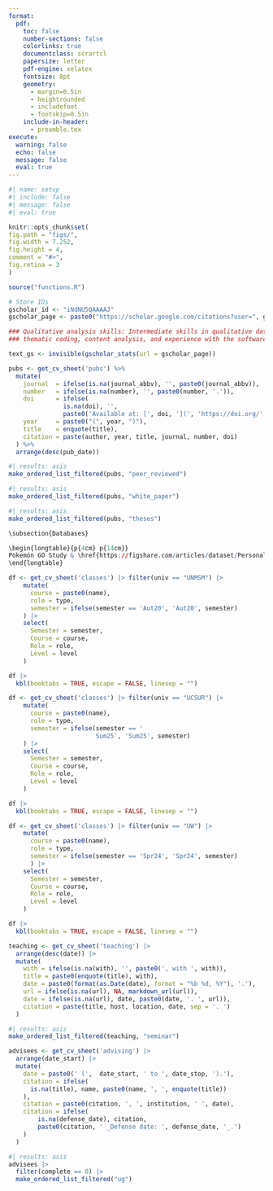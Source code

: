```yaml
---
format:
  pdf:
    toc: false
    number-sections: false
    colorlinks: true
    documentclass: scrartcl
    papersize: letter
    pdf-engine: xelatex
    fontsize: 8pt
    geometry:
      - margin=0.5in
      - heightrounded
      - includefoot
      - footskip=0.5in
    include-in-header:
      - preamble.tex
execute:
  warning: false
  echo: false
  message: false
  eval: true
---
```


```r
#| name: setup
#| include: false
#| message: false
#| eval: true

knitr::opts_chunk$set(
fig.path = "figs/",
fig.width = 7.252,
fig.height = 4,
comment = "#>",
fig.retina = 3
)

source("functions.R")

# Store IDs
gscholar_id <- "iNdNU5QAAAAJ"
gscholar_page <- paste0("https://scholar.google.com/citations?user=", gscholar_id)
```

\par\centering{\Large{\textbf{Darwin Del Castillo Fernandez, MD}}}
\vspace{-5pt}
\par\centering{\textit{Mobile:} +1 (206) 605 5077}
\vspace{-5pt}
\par\centering{\textit{Email:} ddelcastillo.f@gmail.com}
\vspace{-5pt}
\par\centering{\href{https://ddelcastillof.github.io/darwindelcastillo/}{Website} | \href{https://www.linkedin.com/in/darwin-del-castillo-md/}{LinkedIn} | \href{https://github.com/ddelcastillof}{Github}}
\rule{\textwidth}{0.5pt}
\vspace{-5pt}

\section{\underline{Education}}

\begin{longtable}{>{\raggedright\arraybackslash}p{4cm} p{14cm}}

\textbf{Sep 2023 – May 2025} & \textbf{Master in Public Health (MPH)} \\
&\textbf{University of Washington, Seattle - USA} \\
&\textit{Thesis: }“Cost-effectiveness analysis of a household salt substitute intervention on reducing community-wide blood pressure in Northern Peru” \\

&\\

\textbf{Mar 2013 – Dec 2020} & \textbf{Medical Doctor (MD)} \\
&\textbf{Universidad Nacional Mayor de San Marcos, Lima - Peru} \\
&\textit{Thesis: }“Childhood Obesity and Its Effect on Academic Achievement: An Analysis of the Young Lives Study between 2009 and 2016” \\

\end{longtable}

\section{\underline{Additional Education}}

\begin{longtable}{>{\raggedright\arraybackslash}p{4cm} p{14cm}}

\textbf{Sep 2021 – Apr 2022} & \textbf{Professional Certificate in Clinical Research} \\
& \textbf{Universidad Peruana Cayetano Heredia, Lima - Peru} \\

&\\

\textbf{Nov 2023 – May 2025} & \textbf{Certificate in Global Health on Maternal and Child Health} \\
& \textbf{University of Washington, Seattle - USA} \\

\end{longtable}

\section{\underline{Professional Experience}}

\begin{longtable}{>{\raggedright\arraybackslash}p{4cm} p{14cm}}

\textbf{Jul 2024 - Current} & \textbf{Graduate Research Assistant} \\
& \textbf{Institute for Health Metrics and Evaluation} \\
& \textbf{University of Washington, Seattle - USA} \\
& \begin{itemize}
\item Pooling epidemiological data of lower respiratory tract infections due to human metapneumovirus globally and across all ages from 2010 to 2023 using a Bayesian meta-regression tool.
\item Estimated population-attributable fractions and standardized mortality ratios for socially excluded groups in high-income countries.
\item Analyzed data from public sources using Bayesian methods and Monte Carlo simulation to estimate the overlap proportion between socially excluded groups in high-income countries.
\end{itemize} \\

\textbf{Jun 2024 - Mar 2025} & \textbf{Graduate Research Assistant} \\
& \textbf{Department of Global Health} \\
& \textbf{University of Washington, Seattle - USA} \\
& \begin{itemize}
\item Designing a scoping review protocol and performing evidence synthesis for mapping potential indicators for implementing mental health policy in data-limited settings.
\item Led the design of a mixed-method study to assess the effectiveness of implementation strategies for pediatric burn care in a Peruvian healthcare setting.
\item Crafted communication strategies with stakeholders to implement later phases of the project.
\end{itemize} \\

\textbf{Sep 2023 - Dec 2023} & \textbf{Graduate Research Assistant} \\
& \textbf{Department of Health Systems and Population Health} \\
& \textbf{University of Washington, Seattle - USA} \\
& \begin{itemize}
\item Carried out on-phone interviews for the ReOpening Schools Safely and Educating Youth Study post-survey assessments.
\item Facilitated the submission of materials in Spanish to the IRB for Alzheimer’s Disease Research Center (ADRC).
\item Conducted preliminary analyses for the Outreach, Engagement, and Recruitment module of the ADRC Clinical Core Study project.
\end{itemize} \\

\newpage

\textbf{Jan 2023 - Jan 2024} & \textbf{Research Consultant} \\
& \textbf{Health Technology Assessment and Research Institute} \\
& \textbf{Social Security Health System, Lima - Peru} \\
& \begin{itemize}
\item Elaborated policy documents of new pharmaceutical products for Peru’s social health insurance.
\item Conducted systematic reviews of anti-cancerous and immunosuppressant drugs regarding efficacy and economic impact.
\item Evaluated the budget impact of introducing new pharmacological products in Peruvian social health insurance.
\end{itemize} \\

\textbf{Mar 2019 - Aug 2023} & \textbf{Research Assistant} \\
& \textbf{CRONICAS Center of Excellence in Chronic Diseases} \\
& \textbf{Universidad Peruana Cayetano Heredia, Lima - Peru} \\
& \begin{itemize}
\item Coordinated focus groups and on-field work across four Peruvian regions to co-design an intervention for patients with cognitive impairment and their caregivers.
\item Contributed to research grant proposals in hypertension, diabetes, cancer, and multimorbidity projects by conducting systematic reviews and preliminary data analysis.
\item Co-authored scientific manuscripts in the topics mentioned above which included longitudinal data analyses, meta-analyses, and unsupervised machine learning methods.
\end{itemize} \\
\end{longtable}

\section{\underline{Academic Honours and Awards}}

\begin{longtable}{>{\raggedright\arraybackslash}p{4cm} p{14cm}}
\textbf{Jun 2018} & Scholarship for the Young Lives Study’s Methodological Workshop, GRADE Research Group. A workshop to receive advanced training in data wrangling and longitudinal data analysis applied to the Young Lives Study. \\
& \\
\textbf{Jul 2021} & Graduated with Honours \textit{(Cum Laude)}, School of Medicine, Universidad Nacional Mayor de San Marcos. Grade of 17/20 \\
& \\
\textbf{Sep 2021} & Scholarship to study the Diplomate in Clinical Research at Universidad Peruana Cayetano Heredia. Funded by the training program NIH/FIC 2D43TW001140-21 “Training in Infectious Disease in Peru – Time for Implementation Research,” Universidad Peruana Cayetano Heredia \\
& \\
\textbf{Feb 2024} & Department of Global Health Endowed Fellowship for Global Health Excellence, Equity and Impact, University of Washington \\
\end{longtable}

\section{\underline{Skills}}

\begin{justify}
\textbf{Computer and programming skills:} 
\begin{itemize}
\item \textbf{Programming languages:} R, Python, bash
\item \textbf{Statistical software:} Stata, SPSS, SAS, G*Power
\item \textbf{Data visualization and reporting:} Shiny, ArcGIS, \LaTeX, Markdown
\item \textbf{Data management and wrangling:} SQL, REDCap
\item \textbf{Project management:} Jira, Asana, Trello
\item \textbf{Development tools:} Git, GitHub, Docker, VSCode, Confluence, Bitbucket 
\item \textbf{Computing environments:} Linux/Unix, Windows, ssh
\end{itemize}

\textbf{Languages:} 
\begin{longtable}{>{\centering\arraybackslash}p{6cm}>{\centering\arraybackslash}p{6cm}>{\centering\arraybackslash}p{6cm}}
English: Fluent & Spanish: Native & Portuguese: Working proficiency
\end{longtable}
\end{justify}

```r
### Qualitative analysis skills: Intermediate skills in qualitative data analysis, 
### thematic coding, content analysis, and experience with the software Dedoose.
```

\section{\underline{Publications}}

```r
text_gs <- invisible(gscholar_stats(url = gscholar_page))
```

\begin{longtable}{>{\centering\arraybackslash}p{9cm} >{\centering\arraybackslash}p{9cm}}
\href{`r gscholar_page`}{Google Scholar Profile} & ORCID: \href{https://orcid.org/0000-0002-8609-0312}{0000-0002-8609-0312} \\
\end{longtable}

\begin{justify}
Google Scholar Stats: `r text_gs`
\end{justify}

```r
pubs <- get_cv_sheet('pubs') %>%
  mutate(
    journal  = ifelse(is.na(journal_abbv), '', paste0(journal_abbv)),
    number   = ifelse(is.na(number), '', paste0(number, '.')),
    doi      = ifelse(
               is.na(doi), '',
               paste0('Available at: [', doi, '](', 'https://doi.org/', doi, ')')),
    year     = paste0("(", year, ")"),
    title    = enquote(title),
    citation = paste(author, year, title, journal, number, doi)
  ) %>% 
  arrange(desc(pub_date))
```

\subsection{Peer-Reviewed Publications}
```r
#| results: asis
make_ordered_list_filtered(pubs, "peer_reviewed")
```

\subsection{Policy Statements, White Papers, Reports}
```r
#| results: asis
make_ordered_list_filtered(pubs, "white_paper")
```

\subsection{Theses}
```r
#| results: asis
make_ordered_list_filtered(pubs, "theses")
```

```r
\subsection{Databases}

\begin{longtable}{p{4cm} p{14cm}}
Pokemón GO Study & \href{https://figshare.com/articles/dataset/Personality_profiles_and_Pokemon_GO_engagement_csv/21191500?file=37569835}{Cross-sectional study: Exploratory factorial analysis database}
\end{longtable}
```
\section{\underline{Teaching Experience}}
\subsection{Courses taught at the college level}
\subsubsection{Courses taught at Universidad Nacional Mayor de San Marcos, Peru}
```r
df <- get_cv_sheet('classes') |> filter(univ == "UNMSM") |>
    mutate(
      course = paste0(name),
      role = type,
      semester = ifelse(semester == 'Aut20', 'Aut20', semester)
    ) |> 
    select(
      Semester = semester,
      Course = course,
      Role = role,
      Level = level
    ) 

df |> 
  kbl(booktabs = TRUE, escape = FALSE, linesep = "")
```
\subsubsection{Courses taught at Universidad Científica del Sur, Peru}
```r
df <- get_cv_sheet('classes') |> filter(univ == "UCSUR") |>
    mutate(
      course = paste0(name),
      role = type,
      semester = ifelse(semester == '
                        Sum25', 'Sum25', semester)
    ) |> 
    select(
      Semester = semester,
      Course = course,
      Role = role,
      Level = level
    ) 

df |> 
  kbl(booktabs = TRUE, escape = FALSE, linesep = "")
```
\subsubsection{Courses taught at University of Washington, USA}
```r
df <- get_cv_sheet('classes') |> filter(univ == "UW") |>
    mutate(
      course = paste0(name),
      role = type, 
      semester = ifelse(semester == 'Spr24', 'Spr24', semester)
      ) |> 
    select(
      Semester = semester,
      Course = course,
      Role = role,
      Level = level
    ) 

df |> 
  kbl(booktabs = TRUE, escape = FALSE, linesep = "")
```

\subsection{Other teaching experience}
```r
teaching <- get_cv_sheet('teaching') |>
  arrange(desc(date)) |> 
  mutate(
    with = ifelse(is.na(with), '', paste0(', with ', with)),
    title = paste0(enquote(title), with),
    date = paste0(format(as.Date(date), format = "%b %d, %Y"), '.'),
    url = ifelse(is.na(url), NA, markdown_url(url)),
    date = ifelse(is.na(url), date, paste0(date, '. ', url)), 
    citation = paste(title, host, location, date, sep = '. ')
  )
```
\subsubsection{Seminars}
```r
#| results: asis
make_ordered_list_filtered(teaching, "seminar")
```

\section{\underline{Advising}}
```r
advisees <- get_cv_sheet('advising') |>
  arrange(date_start) |> 
  mutate(
    date = paste0(' (',  date_start, ' to ', date_stop, ').'),
    citation = ifelse(
      is.na(title), name, paste0(name, ', ', enquote(title))
    ),
    citation = paste0(citation, ', ', institution, ' ', date), 
    citation = ifelse(
        is.na(defense_date), citation, 
        paste0(citation, ' _Defense date: ', defense_date, '_.')
    )
  )
```
\subsection{Undergraduate Students - Current}
```r
#| results: asis
advisees |> 
  filter(complete == 0) |>
  make_ordered_list_filtered("ug")
```

\section{\underline{Licensure and certification}}

\begin{longtable}{>{\raggedright\arraybackslash}p{4cm} p{14cm}}

\textbf{2021} & Peruvian College of Physicians, Membership No. 94534 \\
\textbf{2024} & National Registry of Investigators, RENACYT-CONCYTEC, Investigator Level VII (P0160977) \\

\end{longtable}

\section{\underline{Leadership, Volunteer, and Community Activities}}
\begin{longtable}{>{\raggedright\arraybackslash}p{4cm} p{14cm}}

\textbf{Jan 2025 - current} & \textbf{Trainee Advisory Committee Member} \\
& \textbf{Consortium of Universities for Global Health, USA} \\
& Collaborating with international co-trainees to address global health challenges and provide student perspectives on global health issues such as COVID-19, racial disparities, climate change, and research involvement of global health students. \\

&\\

\textbf{Mar 2014 - current} & \textbf{Emeritus member and External advisor} \\
& \textbf{\href{https://cem.edu.pe/adiecs/}{Association for the Development of Student's Research in Health Sciences (ADIECS)}, Lima - Peru} \\
& Peruvian student association funded in 2008 by students from the Universidad Nacional Mayor de San Marcos to develop capacity of both hard (e.g., epidemiological study designs, data analysis) and soft skills (e.g., teamwork communication, problem-solving) for biomedical underserved students. \\

&\\

\textbf{Jan 2019 - Feb 2019} & \textbf{Medical volunteer} \\
& \textbf{Healing the Children Northeast, Ica - Peru} \\
& Medical translator during plastic surgery clinical rounds after surgery for cleft palate and cleft lip repairment in underserved populations. \\

&\\

\textbf{Nov 2019 - Dec 2019} & \textbf{Medical volunteer} \\
& \textbf{Healing the Children Rocky Mountains, Lima - Peru} \\
& Shadowed otorhinolaryngologist specialist before and after cochlear implant surgery in pediatric patients. Also helped as medical translator during clinical rounds. \\

\end{longtable}

\section{\underline{Memberships in Professional Organizations}}

\begin{itemize}
 \item International Epidemiological Association (2020 - Current)
 \item Peruvian College of Physicians (2021 - Current)
 \item Consortium of Universities for Global Health (2023 - Current)
 \item America’s Network for Chronic Disease Surveillance (2025 - Current)
\end{itemize}